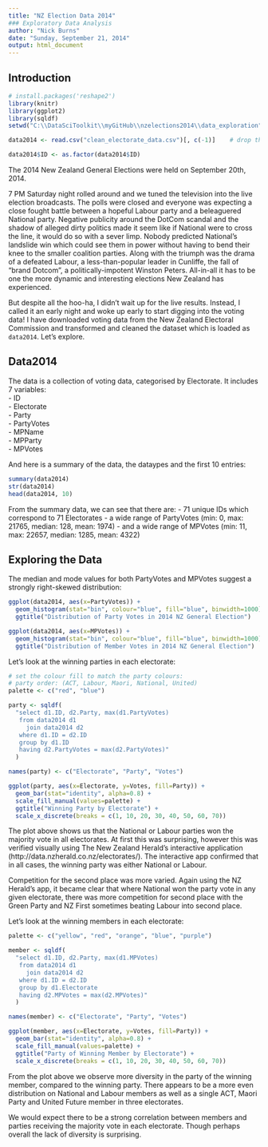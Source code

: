 ```yaml
---
title: "NZ Election Data 2014"
### Exploratory Data Analysis
author: "Nick Burns"
date: "Sunday, September 21, 2014"
output: html_document
---
```


## Introduction 
```r
# install.packages('reshape2')
library(knitr)
library(ggplot2)
library(sqldf)
setwd("C:\\DataSciToolkit\\myGitHub\\nzelections2014\\data_exploration")

data2014 <- read.csv("clean_electorate_data.csv")[, c(-1)]    # drop the "X" column that pops up

data2014$ID <- as.factor(data2014$ID)
```

The 2014 New Zealand General Elections were held on September 20th, 2014.   

7 PM Saturday night rolled around and we tuned the television into the live election broadcasts. The polls were closed and everyone was expecting a close fought battle between a hopeful Labour party and a beleaguered National party. Negative publicity around the DotCom scandal and the shadow of  alleged dirty politics made it seem like if National were to cross the line, it would do so with a sever limp. Nobody predicted National's landslide win which could see them in power without having to bend their knee to the smaller coalition parties. Along with the triumph was the drama of a defeated Labour, a less-than-popular leader in Cunliffe, the fall of "brand Dotcom", a politically-impotent Winston Peters. All-in-all it has to be one the more dynamic and interesting elections New Zealand has experienced.   

But despite all the hoo-ha, I didn't wait up for the live results. Instead, I called it an early night and woke up early to start digging into the voting data! I have downloaded voting data from the New Zealand Electoral Commission and transformed and cleaned the dataset which is loaded as ```data2014```. Let's explore.  

## Data2014 

The data is a collection of voting data, categorised by Electorate. It includes 7 variables:   
    - ID   
    - Electorate  
    - Party  
    - PartyVotes  
    - MPName  
    - MPParty  
    - MPVotes  

And here is a summary of the data, the dataypes and the first 10 entries:
```r
summary(data2014)
str(data2014)
head(data2014, 10)
```

From the summary data, we can see that there are:
- 71 unique IDs which correspond to 71 Electorates
- a wide range of PartyVotes (min: 0, max: 21765, median: 128, mean: 1974)
- and a wide range of MPVotes (min: 11, max: 22657, median: 1285, mean: 4322)

## Exploring the Data

The median and mode values for both PartyVotes and MPVotes suggest a strongly right-skewed distribution:
```r
ggplot(data2014, aes(x=PartyVotes)) + 
  geom_histogram(stat="bin", colour="blue", fill="blue", binwidth=1000) +
  ggtitle("Distribution of Party Votes in 2014 NZ General Election")

ggplot(data2014, aes(x=MPVotes)) + 
  geom_histogram(stat="bin", colour="blue", fill="blue", binwidth=1000) +
  ggtitle("Distribution of Member Votes in 2014 NZ General Election")

```

Let's look at the winning parties in each electorate:
```r
# set the colour fill to match the party colours:
# party order: (ACT, Labour, Maori, National, United)
palette <- c("red", "blue")

party <- sqldf(
  "select d1.ID, d2.Party, max(d1.PartyVotes)
   from data2014 d1
     join data2014 d2
   where d1.ID = d2.ID
   group by d1.ID
   having d2.PartyVotes = max(d2.PartyVotes)"
  )

names(party) <- c("Electorate", "Party", "Votes")

ggplot(party, aes(x=Electorate, y=Votes, fill=Party)) + 
  geom_bar(stat="identity", alpha=0.8) + 
  scale_fill_manual(values=palette) +
  ggtitle("Winning Party by Electorate") +
  scale_x_discrete(breaks = c(1, 10, 20, 30, 40, 50, 60, 70))
```

The plot above shows us that the National or Labour parties won the majority vote in all electorates. At first this was surprising, however this was verified visually using The New Zealand Herald's interactive application (http://data.nzherald.co.nz/electorates/). The interactive app confirmed that in all cases, the winning party was either National or Labour. 

Competition for the second place was more varied. Again using the NZ Herald's app, it became clear that where National won the party vote in any given electorate, there was more competition for second place with the Green Party and NZ First sometimes beating Labour into second place.  

Let's look at the winning members in each electorate:
```r
palette <- c("yellow", "red", "orange", "blue", "purple")

member <- sqldf(
  "select d1.ID, d2.Party, max(d1.MPVotes)
   from data2014 d1
     join data2014 d2
   where d1.ID = d2.ID
   group by d1.Electorate
   having d2.MPVotes = max(d2.MPVotes)"
  )

names(member) <- c("Electorate", "Party", "Votes")

ggplot(member, aes(x=Electorate, y=Votes, fill=Party)) + 
  geom_bar(stat="identity", alpha=0.8) + 
  scale_fill_manual(values=palette) +
  ggtitle("Party of Winning Member by Electorate") +
  scale_x_discrete(breaks = c(1, 10, 20, 30, 40, 50, 60, 70))
```

From the plot above we observe more diversity in the party of the winning member, compared to the winning party. There appears to be a more even distribution on National and Labour members as well as a single ACT, Maori Party and United Future member in three electorates.

We would expect there to be a strong correlation between members and parties receiving the majority vote in each electorate. Though perhaps overall the lack of diversity is surprising.